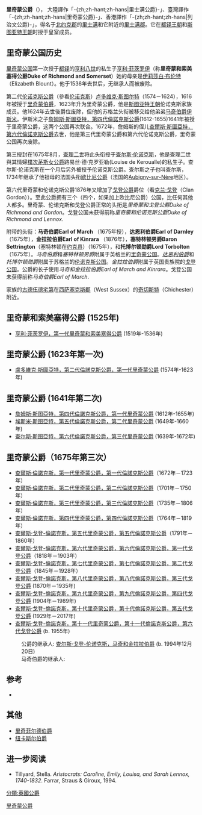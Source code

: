 {{NoteTA
|T=zh-cn:里士满公爵;zh-tw:里奇蒙公爵;zh-hk:列治文公爵
|1=zh-cn:里士满;zh-tw:里奇蒙;zh-hk:列治文
}}
'''里奇蒙公爵'''（{{lang-en|Duke of Richmond}}），
大陸譯作「-{zh;zh-hant;zh-hans|里士满公爵}-」、臺灣譯作「-{zh;zh-hant;zh-hans|里奇蒙公爵}-」、香港譯作「-{zh;zh-hant;zh-hans|列治文公爵}-」，得名于[[北约克郡|北约克郡]]的[[里士满|里士满]]和它附近的[[里士满郡|里士满郡]]。它在[[都铎王朝|都铎王朝]]和[[斯图亚特王朝|斯图亚特王朝]]时授于皇室成员。

==里奇蒙公国历史==
[[里奇蒙公国|里奇蒙公国]]第一次授于[[都铎王朝|都铎]]的[[亨利八世_(英格兰)|亨利八世]]的私生子[[第一代里士满和萨默赛特公爵亨利·菲茨罗伊|亨利·菲茨罗伊]]（称'''里奇蒙和索美塞得公爵Duke of Richmond and Somerset'''）她的母亲是[[伊莉莎白·布伦特|伊莉莎白·布伦特]]（Elizabeth Blount）。他于1536年去世后，无继承人而被废除。 

第二代[[伦诺克斯公爵|伦诺克斯公爵]]（參看[[伦诺克斯|伦诺克斯]]）[[盧多維克·斯圖爾特，第二代倫諾克斯公爵|卢多维克·斯图尔特]]（1574－1624），1616年被授于[[里奇蒙伯爵|里奇蒙伯爵]]，1623年升为里奇蒙公爵，他是[[斯图亚特王朝|斯图亚特王朝]]伦诺克斯家族成员。他1624年去世後爵位废除，但他的苏格兰头衔被移交给他弟弟[[马奇伯爵|马奇伯爵]][[伊斯米·斯圖亞特，第三代倫諾克斯公爵|伊斯米]]。伊斯米之子[[詹姆斯·斯圖亞特，第四代倫諾克斯公爵|詹姆斯·斯圖亞特，第四代倫諾克斯公爵]](1612-1655)1641年被授于里奇蒙公爵，这两个公国再次联合。1672年，詹姆斯的侄儿[[查爾斯·斯圖亞特，第六代倫諾克斯公爵|查爾斯·斯圖亞特，第六代倫諾克斯公爵]]去世，他是第三代里奇蒙公爵和第六代伦诺克斯公爵，里奇蒙公国再次废除。  

第三授封在1675年8月，[[查理二世_(英国)|查理二世]]将此头衔授于[[查爾斯·倫諾克斯，第一代里奇蒙公爵|查尔斯·伦诺克斯]]，他是查理二世與其情婦[[樸次茅斯女公爵|樸次茅斯女公爵]]路易丝·德·克罗亚勒(Louise de Keroualle)的私生子。查尔斯·伦诺克斯在一个月后另外被授予伦诺克斯公爵。查尔斯之子也叫查尔斯，1734年继承了他祖母的法国头衔[[欧比尼公爵|欧比尼公爵]]（法国的[[Aubigny-sur-Nère|Aubigny-sur-Nère]]地区）。  

第六代里奇蒙和伦诺克斯公爵1876年又增加了[[戈登公爵|戈登公爵]]爵位（看[[克兰·戈登|克兰·戈登]]（Clan Gordon））。至此公爵拥有三个（四个，如果加上欧比尼公爵）公国，比任何其他人都多。里奇蒙、伦诺克斯和戈登公爵正常的头衔是''里奇蒙和戈登公爵Duke of Richmond and Gordon''。戈登公国未获得前称''里奇蒙和伦诺克斯公爵Duke of Richmond and Lennox''.  

附带的头衔：'''马奇伯爵Earl of March''' （1675年授），'''达恩利伯爵Earl of Darnley'''（1675年），'''金拉拉伯爵Earl of Kinrara''' （1876年），'''塞特林顿男爵Baron Settrington'''（塞特林顿在[[约克县|约克县]]）（1675年），和'''托博尔顿勋爵Lord Torbolton'''（1675年）。''马奇伯爵''和''塞特林顿男爵''附属于英格兰的[[里奇蒙公国|里奇蒙公国]]。''[[达恩利伯爵|达恩利伯爵]]''和''托博尔顿勋爵''附属于苏格兰的[[伦诺克斯公国|伦诺克斯公国]]。''金拉拉伯爵''附属于英国贵族院的[[戈登公国|戈登公国]]。公爵的长子使用''马奇和金拉拉伯爵Earl of March and Kinrara''。戈登公国未获得前称''马奇伯爵Earl of March''. 

家族的[[古德伍德宅第|古德伍德宅第]]在[[西萨塞克斯郡|西萨塞克斯郡]]（West Sussex）的[[奇切斯特|奇切斯特]]（Chichester）附近。

==里奇蒙和索美塞得公爵 (1525年)==
*[[第一代里士满和萨默赛特公爵亨利·菲茨罗伊|亨利·菲茨罗伊，第一代里奇蒙和索美塞得公爵]] (1519年-1536年)

==里奇蒙公爵 (1623年第一次)==
*[[盧多維克·斯圖亞特，第二代倫諾克斯公爵|盧多維克·斯圖亞特，第二代倫諾克斯公爵，第一代里奇蒙公爵]] (1574年-1623年)

==里奇蒙公爵 (1641年第二次)==
*[[詹姆斯·斯图亞特，第四代倫諾克斯公爵|詹姆斯·斯图亞特，第四代倫諾克斯公爵，第一代里奇蒙公爵]] (1612年-1655年)
*[[第二代里奇蒙公爵埃斯米·斯圖亞特|埃斯米·斯图亞特，第五代倫諾克斯公爵，第二代里奇蒙公爵]] (1649年-1660年)
*[[查尔斯·斯图亞特，第六代倫諾克斯公爵|查尔斯·斯图亞特，第六代倫諾克斯公爵，第三代里奇蒙公爵]] (1639年-1672年)

==里奇蒙公爵（1675年第三次）==
*[[第一代里奇蒙公爵查爾斯·倫諾克斯|查爾斯·倫諾克斯，第一代里奇蒙公爵，第一代倫諾克斯公爵]]（1672年－1723年）
*[[第二代里奇蒙公爵查爾斯·倫諾克斯|查爾斯·倫諾克斯，第二代里奇蒙公爵，第二代倫諾克斯公爵]]（1701年－1750年）
*[[第三代里奇蒙公爵查爾斯·倫諾克斯|查爾斯·倫諾克斯，第三代里奇蒙公爵，第三代倫諾克斯公爵]]（1735年－1806年）
*[[第四代里奇蒙公爵查爾斯·戈登-倫諾克斯|查爾斯·倫諾克斯，第四代里奇蒙公爵，第四代倫諾克斯公爵]]（1764年－1819年）
*[[第五代里奇蒙公爵查爾斯·戈登-倫諾克斯|查爾斯·戈登-倫諾克斯，第五代里奇蒙公爵，第五代倫諾克斯公爵]]（1791年－1860年）
*[[查尔斯·戈登-伦诺克斯，第六代里士满公爵|查爾斯·戈登-倫諾克斯，第六代里奇蒙公爵，第六代倫諾克斯公爵，第一代戈登公爵]]（1818年－1903年）
*[[查爾斯·戈登-倫諾克斯，第七代里奇蒙公爵|查爾斯·戈登-倫諾克斯，第七代里奇蒙公爵，第七代倫諾克斯公爵，第二代戈登公爵]]（1845年－1928年）
*[[查爾斯·戈登-倫諾克斯，第八代里奇蒙公爵|查爾斯·戈登-倫諾克斯，第八代里奇蒙公爵，第八代倫諾克斯公爵，第三代戈登公爵]] (1870年－1935年)
*[[弗雷德里克·戈登-倫諾克斯，第九代里奇蒙公爵|查爾斯·戈登-倫諾克斯，第九代里奇蒙公爵，第九代倫諾克斯公爵，第四代戈登公爵]] (1904年－1989年)
*[[查爾斯·戈登-倫諾克斯，第十代里奇蒙公爵|查爾斯·戈登-倫諾克斯，第十代里奇蒙公爵，第十代倫諾克斯公爵，第五代戈登公爵]] (1929年－2017年)
*[[查爾斯·戈登-倫諾克斯，第十一代里奇蒙公爵|查爾斯·戈登-倫諾克斯，第十一代里奇蒙公爵，第十一代倫諾克斯公爵，第六代戈登公爵]] (b. 1955年)

: 公爵的继承人: [[查尔斯·戈登-伦诺克斯，马奇和金拉拉伯爵|查尔斯·戈登-伦诺克斯，马奇和金拉拉伯爵]] (b. 1994年12月20日)
: 马奇伯爵的继承人:

==参考==
*{{1911}}

==其他==
*[[里奇菲尔德伯爵|里奇菲尔德伯爵]]
*[[纽卡斯尔伯爵|纽卡斯尔伯爵]]

==进一步阅读==
*Tillyard, Stella. ''Aristocrats: Caroline, Emily, Louisa, and Sarah Lennox, 1740-1832''. Farrar, Straus & Giroux, 1994.

{{列治文公爵}}
{{現存不列顛公爵爵位}}
[[Category:里奇蒙公爵|]]
[[分類:英國公爵|分類:英國公爵]]
